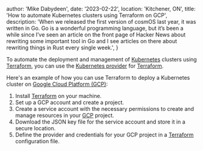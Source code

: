 
  author: 'Mike Dabydeen',
  date: '2023-02-22',
  location: 'Kitchener, ON',
  title: 'How to automate Kubernetes clusters using Terraform on GCP',
  description:
    'When we released the first version of cosmOS last year, it was written in Go. Go is a wonderful programming language, but it’s been a while since I’ve seen an article on the front page of Hacker News about rewriting some important tool in Go and I see articles on there about rewriting things in Rust every single week.',
}


To automate the deployment and management of [Kubernetes](https://kubernetes.io/) clusters using [Terraform](https://www.terraform.io/), you can use the [Kubernetes provider](https://registry.terraform.io/providers/hashicorp/kubernetes/latest/docs) for [Terraform](https://www.terraform.io/).

Here's an example of how you can use Terraform to deploy a Kubernetes cluster on [Google Cloud Platform (GCP)](https://cloud.google.com/):

1. Install [Terraform](https://www.terraform.io/) on your machine.
2. Set up a GCP account and create a project.
3. Create a service account with the necessary permissions to create and manage resources in your [GCP](https://cloud.google.com/) project.
4. Download the JSON key file for the service account and store it in a secure location.
5. Define the provider and credentials for your GCP project in a [Terraform](https://www.terraform.io/) configuration file.
